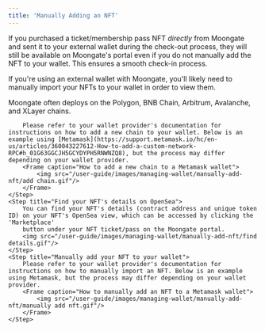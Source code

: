 ```yaml
---
title: 'Manually Adding an NFT'
---
```

<Tip>If you purchased a ticket/membership pass NFT _directly_ from Moongate and sent it to your external wallet during the check-out process, 
they will still be available on Moongate's portal even if you do not manually add the NFT to your wallet. This ensures a smooth check-in process.
</Tip>

If you're using an external wallet with Moongate, you'll likely need to manually import your NFTs to your wallet in order to view them. 

<Steps>
    <Step title="Configure your wallet to support the same chain that the NFT ticket/membership is deployed on">
        Moongate often deploys on the Polygon, BNB Chain, Arbitrum, Avalanche, and XLayer chains.
        
        Please refer to your wallet provider's documentation for instructions on how to add a new chain to your wallet. Below is an example using [Metamask](https://support.metamask.io/hc/en-us/articles/360043227612-How-to-add-a-custom-network-RPC#h_01G63GGCJH5GCYDYPH5RNWNZQ8), but the process may differ depending on your wallet provider.
        <Frame caption="How to add a new chain to a Metamask wallet">
            <img src="/user-guide/images/managing-wallet/manually-add-nft/add chain.gif"/>
        </Frame>       
    </Step>
    <Step title="Find your NFT's details on OpenSea">
        You can find your NFT's details (contract address and unique token ID) on your NFT's OpenSea view, which can be accessed by clicking the 'Marketplace' 
        button under your NFT ticket/pass on the Moongate portal.
        <img src="/user-guide/images/managing-wallet/manually-add-nft/find details.gif"/>
    </Step>
    <Step title="Manually add your NFT to your wallet">
        Please refer to your wallet provider's documentation for instructions on how to manually import an NFT. Below is an example using Metamask, but the process may differ depending on your wallet provider.
        <Frame caption="How to manually add an NFT to a Metamask wallet">
            <img src="/user-guide/images/managing-wallet/manually-add-nft/manually add nft.gif"/>
        </Frame>
    </Step>
</Steps>